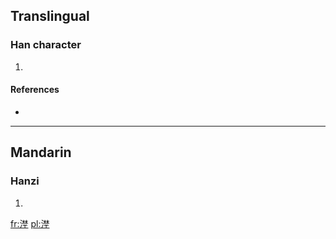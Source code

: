 ==Translingual==

===Han character===
{{Han char|rn=85|rad=水|as=11|sn=14|four=3411<sub>4</sub>|canj=水木木土 (EDDG)}}

# {{defn|Han|sort=水11}}

====References====
* {{Han ref|kx=0646.080|dkj=18144|hdz=31716.050|uh=6F1C|ud=28444|bh=E2B2|bd=58034}}

----

==Mandarin==

===Hanzi===
{{cmn-hanzi|pin=[[yě]] ([[ye3]])|wg=yeh<sup>3</sup>}}

# {{defn|Mandarin|sort=水11}}

[[fr:漜]]
[[pl:漜]]